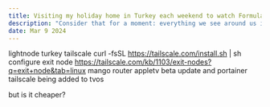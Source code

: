 ```yaml
---
title: Visiting my holiday home in Turkey each weekend to watch Formula 1
description: "Consider that for a moment: everything we see around us is assumed to have had a cause and is contingent upon."
date: Mar 9 2024
---
```


lightnode turkey
tailscale curl -fsSL https://tailscale.com/install.sh | sh
configure exit node https://tailscale.com/kb/1103/exit-nodes?q=exit+node&tab=linux
mango router
appletv beta update and 
portainer
tailscale being added to tvos

but is it cheaper?